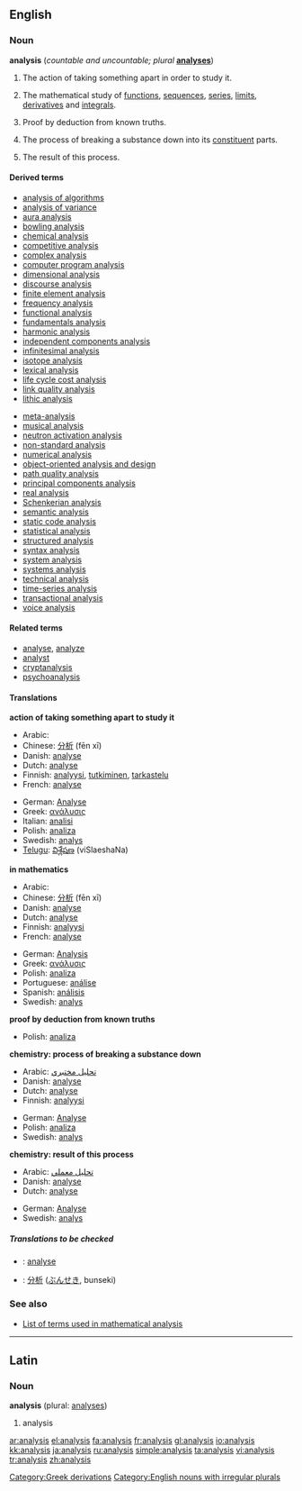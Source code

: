 {{see|Analysis}}
==English==
===Noun===
{{wikipedia}}
'''analysis''' (''countable and uncountable; plural'' '''[[analyses]]''')

# The action of taking something apart in order to study it.
#{{uncountable}} {{mathematics}} The mathematical study of [[function]]s, [[sequence]]s, [[series]], [[limit]]s, [[derivative]]s and [[integral]]s.
# {{logic}} Proof by deduction from known truths.
#{{uncountable}} {{chemistry}} The process of breaking a substance down into its [[constituent]] parts.
#{{countable}} {{chemistry}} The result of this process.

====Derived terms====
<!--See Wikipedia for the meanings of many of these-->
{{top3}}
*[[analysis of algorithms]]<!--in computing-->
*[[analysis of variance]]<!--in statistics-->
*[[aura analysis]]<!--study of bodily auras and energy fields-->
*[[bowling analysis]]<!--in cricket-->
*[[chemical analysis]]
*[[competitive analysis]]<!--in computing-->
*[[complex analysis]]<!--in mathematics-->
*[[computer program analysis]]<!--in computing-->
*[[dimensional analysis]]<!--in physics and engineering-->
*[[discourse analysis]]<!--in linguistics-->
*[[finite element analysis]]<!--in signal processing-->
*[[frequency analysis]]<!--in crytography-->
*[[functional analysis]]<!--in mathematics-->
*[[fundamentals analysis]]<!--in economics-->
*[[harmonic analysis]]<!--in mathematics-->
*[[independent components analysis]]<!--in signal processing-->
*[[infinitesimal analysis]]<!--in mathematics-->
*[[isotope analysis]]<!--in archaeology and paleontology-->
*[[lexical analysis]]<!--in computing-->
*[[life cycle cost analysis]]
*[[link quality analysis]]<!--in signal processing-->
*[[lithic analysis]]<!--study of stone tools, in archaeology-->
{{mid3}}
*[[meta-analysis]]<!--in statistics-->
*[[musical analysis]]<!--in music-->
*[[neutron activation analysis]]<!--in chemistry-->
*[[non-standard analysis]]<!--in mathematics-->
*[[numerical analysis]]<!--in mathematics-->
*[[object-oriented analysis and design]]<!--in computing-->
*[[path quality analysis]]<!--in signal processing-->
*[[principal components analysis]]<!--in signal processing-->
*[[real analysis]]<!--in mathematics-->
*[[Schenkerian analysis]]<!--in music-->
*[[semantic analysis]]<!--in computing-->
*[[static code analysis]]<!--in computing-->
*[[statistical analysis]]<!--in mathematics-->
*[[structured analysis]]<!--in computing-->
*[[syntax analysis]]<!--in computing-->
*[[system analysis]]<!--in electrical engineering-->
*[[systems analysis]]<!--study of large systems-->
*[[technical analysis]]<!--in economics-->
*[[time-series analysis]]<!--in statistics-->
*[[transactional analysis]]<!--in psychotherapy-->
*[[voice analysis]]<!--in linguistics-->
{{bottom}}

====Related terms====
*[[analyse]], [[analyze]]
*[[analyst]]
*[[cryptanalysis]]<!--in crytography-->
*[[psychoanalysis]]

====Translations====
'''action of taking something apart to study it'''
{{top}}
*Arabic: {{ARchar|[[تحليل]]}}
*Chinese: [[分析]] (fēn xī)
*Danish: [[analyse#Danish|analyse]] {{c}}
*Dutch: [[analyse#Dutch|analyse]] {{f}}
*Finnish: [[analyysi]], [[tutkiminen]], [[tarkastelu]]
*French: [[analyse#French|analyse]] {{f}}
{{mid}}
*German:  [[Analyse]] {{f}}
*Greek: [[ανάλυσις]] {{f}}
*Italian: [[analisi]] {{f}}
*Polish: [[analiza]] {{f}}
*Swedish: [[analys]] {{c}}
*[[Telugu]]: [[విశ్లేషణ]] (viSlaeshaNa)
{{bottom}}

'''in mathematics'''
{{top}}
*Arabic: {{ARchar|[[تحليل رياضي]]}}
*Chinese: [[分析]] (fēn xī)
*Danish: [[analyse#Danish|analyse]] {{c}}
*Dutch: [[analyse#Dutch|analyse]] {{f}}
*Finnish: [[analyysi]]
*French: [[analyse#French|analyse]] {{f}}
{{mid}}
*German: [[Analysis]] {{f}}
*Greek: [[ανάλυσις]] {{f}}
*Polish: [[analiza]] {{f}}
*Portuguese: [[análise]] {{f}}
*Spanish: [[análisis]] {{m}}
*Swedish: [[analys]] {{c}}
{{bottom}}

'''proof by deduction from known truths'''
{{top}}
{{mid}}
*Polish: [[analiza]] {{f}}
{{bottom}}

'''chemistry: process of breaking a substance down'''
{{top}}
*Arabic: [[تحليل مختبري]]
*Danish: [[analyse#Danish|analyse]] {{c}}
*Dutch: [[analyse#Dutch|analyse]] {{f}}
*Finnish: [[analyysi]]
{{mid}}
*German: [[Analyse]] {{f}}
*Polish: [[analiza]] {{f}}
*Swedish: [[analys]] {{c}}
{{bottom}}

'''chemistry: result of this process'''
{{top}}
*Arabic: [[تحليل معملي]]
*Danish: [[analyse]] {{c}}
*Dutch: [[analyse#Dutch|analyse]] {{f}}
{{mid}}
*German: [[Analyse]] {{f}}
*Swedish: [[analys]] {{c}}
{{bottom}}

=====Translations to be checked=====
<!--Remove this section once all of the translations below have been moved into
the tables above.-->
{{checktrans}}
*{{ttbc|Interlingua}}: [[analyse]] 
*{{ttbc|Japanese}}: [[分析]] ([[ぶんせき]], bunseki)

===See also===
*[[:Category:Analysis|List of terms used in mathematical analysis]]

----

==Latin==
===Noun===
'''analysis''' {{f}} (plural: [[analyses]])

# analysis

[[Category:Greek derivations]]
[[Category:English nouns with irregular plurals]]

[[ar:analysis]]
[[el:analysis]]
[[fa:analysis]]
[[fr:analysis]]
[[gl:analysis]]
[[io:analysis]]
[[kk:analysis]]
[[ja:analysis]]
[[ru:analysis]]
[[simple:analysis]]
[[ta:analysis]]
[[vi:analysis]]
[[tr:analysis]]
[[zh:analysis]]